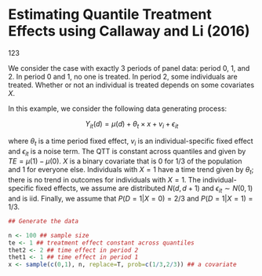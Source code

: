 <script src="https://cdn.mathjax.org/mathjax/latest/MathJax.js?config=TeX-AMS-MML_HTMLorMML" type="text/javascript"></script>

# Estimating Quantile Treatment Effects using Callaway and Li (2016)

123

We consider the case with exactly 3 periods of panel data: period 0, 1, and 2.  In period 0 and 1, no one is treated.  In period 2, some individuals are treated.  Whether or not an individual is treated depends on some covariates $X$.

In this example, we consider the following data generating process:

$$  Y_{it}(d) = \mu(d) + \theta_t \times x + v_i + \epsilon_{it} $$

where $\theta_t$ is a time period fixed effect, $v_i$ is an individual-specific fixed effect and $\epsilon_{it}$ is a noise term.  The QTT is constant across quantiles and given by $TE = \mu(1) - \mu(0)$.  $X$ is a binary covariate that is 0 for 1/3 of the population and 1 for everyone else.  Individuals with $X=1$ have a time trend given by $\theta_t$; there is no trend in outcomes for individuals with $X=1$.  The individual-specific fixed effects, we assume are distributed $N(d, d+1)$ and $\epsilon_{it} \sim N(0,1)$ and is iid.  Finally, we assume that $P(D=1|X=0)=2/3$ and $P(D=1|X=1) = 1/3$.

```r
## Generate the data

n <- 100 ## sample size
te <- 1 ## treatment effect constant across quantiles
thet2 <- 2 ## time effect in period 2
thet1 <- 1 ## time effect in period 1 
x <- sample(c(0,1), n, replace=T, prob=c(1/3,2/3)) ## a covariate

```